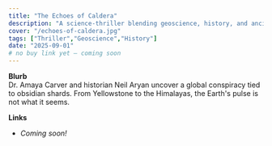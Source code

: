 ```yaml
---
title: "The Echoes of Caldera"
description: "A science-thriller blending geoscience, history, and ancient civilizations."
cover: "/echoes-of-caldera.jpg"
tags: ["Thriller","Geoscience","History"]
date: "2025-09-01"
# no buy link yet — coming soon
---
```


**Blurb**  
Dr. Amaya Carver and historian Neil Aryan uncover a global conspiracy tied to obsidian shards. From Yellowstone to the Himalayas, the Earth's pulse is not what it seems.

**Links**  
- *Coming soon!*

